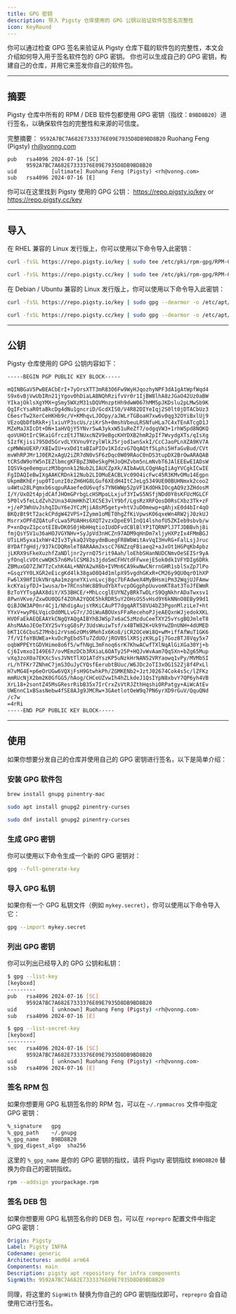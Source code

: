 ```yaml
---
title: GPG 密钥
description: 导入 Pigsty 仓库使用的 GPG 公钥以验证软件包签名完整性
icon: KeyRound
---
```


你可以通过检查 GPG 签名来验证从 Pigsty 仓库下载的软件包的完整性，本文会介绍如何导入用于签名软件包的 GPG 密钥。
你也可以生成自己的 GPG 密钥，构建自己的仓库，并用它来签发你自己的软件包。

------

## 摘要

Pigsty 仓库中所有的 RPM / DEB 软件包都使用 GPG 密钥（指纹：`B9BD8B20`）进行签名，以确保软件包的完整性和来源的可信度。

完整摘要： `9592A7BC7A682E7333376E09E7935D8DB9BD8B20` Ruohang Feng (Pigsty) [rh@vonng.com](mailto:rh@vonng.com)

```
pub   rsa4096 2024-07-16 [SC]
      9592A7BC7A682E7333376E09E7935D8DB9BD8B20
uid           [ultimate] Ruohang Feng (Pigsty) <rh@vonng.com>
sub   rsa4096 2024-07-16 [E]
```

你可以在这里找到 Pigsty 使用的 GPG 公钥： https://repo.pigsty.io/key or https://repo.pigsty.cc/key



--------

## 导入

在 RHEL 兼容的 Linux 发行版上，你可以使用以下命令导入此密钥：

```bash tab="default"
curl -fsSL https://repo.pigsty.io/key | sudo tee /etc/pki/rpm-gpg/RPM-GPG-KEY-pigsty >/dev/null
```
```bash tab="mirror"
curl -fsSL https://repo.pigsty.cc/key | sudo tee /etc/pki/rpm-gpg/RPM-GPG-KEY-pigsty >/dev/null
```

在 Debian / Ubuntu 兼容的 Linux 发行版上，你可以使用以下命令导入此密钥：

```bash tab="default"
curl -fsSL https://repo.pigsty.io/key | sudo gpg --dearmor -o /etc/apt/keyrings/pigsty.gpg
```
```bash tab="mirror"
curl -fsSL https://repo.pigsty.cc/key | sudo gpg --dearmor -o /etc/apt/keyrings/pigsty.gpg
```


--------

## 公钥

Pigsty 仓库使用的 GPG 公钥内容如下：

```bash
-----BEGIN PGP PUBLIC KEY BLOCK-----

mQINBGaV5PwBEACbErI+7yOrsXTT3mR83O6Fw9WyHJqozhyNPF3dA1gAtWpfWqd4
S9x6vBjVwUbIRn21jYgov0hDiaLABNQhRzifvVr0r1IjBW8lhA8zJGaO42Uz0aBW
YIkajOklsXgYMX+gSmy5WXzM31sDQVMnzptHh9dwW067hMM5pJKDslu2pLMwSb9K
QgIFcYsaR0taBkcDg4dNu1gncriD/GcdXIS0/V4R82DIYeIqj2S0lt0jDTACbUz3
C6esrTw2XerCeHKHb9c/V+KMhqvLJOOpy/aJWLrTGBoaH7xw6v0qg32OYiBxlUj9
VEzoQbDfbRkR+jlxiuYP3scUs/ziKrSh+0mshVbeuLRSNfuHLa7C4xTEnATcgD1J
MZeMaJXIcDt+DN+1aHVQjY5YNvr5wA3ykxW51uReZf7/odgqVW3+1rhW5pd8NQKQ
qoVUHOtIrC9KaiGfrczEtJTNUxcNZV9eBgcKHYDXB2hmR2pIf7WvydgXTs/qIsXg
SIzfKjisi795Dd5GrvdLYXVnu9YzylWlkJ5rjod1wnSxkI/CcCJaoPLnXZA9KV7A
cpMWWaUEXP/XBIwIU+vxDd1taBIaPIOv1KIdzvG7QqAQtf5Lphi5HfaGvBud/CVt
mvWhRPJMr1J0ER2xAgU2iZR7dN0vSF6zDqc0W09RAoC0nDS3tupDX2BrOwARAQAB
tCRSdW9oYW5nIEZlbmcgKFBpZ3N0eSkgPHJoQHZvbm5nLmNvbT6JAlEEEwEIADsW
IQSVkqe8emguczM3bgnnk12Nub2LIAUCZpXk/AIbAwULCQgHAgIiAgYVCgkICwIE
FgIDAQIeBwIXgAAKCRDnk12Nub2LIOMuEACBLVc09O4icFwc45R3KMvOMu14Egpn
UkpmBKhErjup0TIunzI0zZH6HG8LGuf6XEdH4ItCJeLg5349UE00BUHNmxk2coo2
u4Wtu28LPqmxb6sqpuRAaefedU6vqfs7YN6WWp52pVF1KdOHkIOcgAQ9z3ZHdosM
I/Y/UxO2t4pjdCAfJHOmGPrbgLcHSMpoLLxjuf3YIwS5NSfjNDd0Y8sKFUcMGLCF
5P0lv5feLLdZvh2Una34UmHKhZlXC5E3vlY9bf/LgsRzXRFQosD0RsCXbz3Tk+zF
+j/eP3WhUvJshqIDuY6eJYCzMjiA8sM5gety+htVJuD0mewp+qAhjxE0d4bIr4qO
BKQzBt9tT2ackCPdgW42VPS+IZymm1oMET0hgZfKiVpwsKO6qxeWn4RW2jJ0zkUJ
MsrrxOPFdZQAtuFcLwa5PUAHHs6XQT2vzxDpeE9lInQ14lshofU5ZKIeb9sbvb/w
P+xnDqvZ1pcotEIBvDK0S0jHbHHqtioIUdDFvdCBlBlYP1TQRNPlJ7TJDBBvhj8i
fmjQsYSV1u36aHOJVGYNHv+SyJpVd3nHCZn97ADM9qHnDm7xljyHXPzIx4FMmBGJ
UTiLH5yxa1xhWr42Iv3TykaQJVbpydmBuegFR8WbWitAvVqI3HvRG+FalLsjJruc
8YDAf7gHdj/937kCDQRmleT8ARAAmJxscC76NZzqFBiaeq2+aJxOt1HGPqKb4pbz
jLKRX9sFkeXuzhfZaNDljnr2yrnQ75rit9Aah/loEhbSHanNUDCNmvOeSEISr9yA
yfOnqlcVOtcwWQK57n6MvlCSM8Js3jdoSmCFHVtdFFwxejE5ok0dk1VFYDIg6DRk
ZBMuxGO7ZJW7TzCxhK4AL+NNYA2wX6b+IVMn6CA9kwNwCNrrnGHR1sblSxZp7lPo
+GsqzYY0LXGR2eEicgKd4lk38gaO8Q4d1mlpX95vgdhGKxR+CM26y9QU0qrO1hXP
Fw6lX9HfIUkVNrqAa1mzgneYXivnLvcj8gc7bFAdweX4MyBHsmiPm32WqjUJFAmw
kcKYaiyfDJ+1wusa/b+7RCnshWc8B9udYbXfvcpOGgphpUuvomKT8at3ToJfEWmR
BzToYYTsgAAX8diY/X53BHCE/+MhLccglEUYNZyBRkTwDLrS9QgNkhrADaTwxsv1
8PwnVKve/ZxwOU0QGf4ZOhA2YQOE5hkRDR5uY2OHsOS5vHsd9Y6kNNnO8EBy99d1
QiBJOW3AP0nr4Cj1/NhdigAujsYRKiCAuPT7dgqART58VU4bZ3PgonMlziLe7+ht
YYxV+wyP6LVqicDd0MLLvG7r/JOiWuABOUxsFFaRecehoPJjeAEQxnWJjedokXKL
HVOFaEkAEQEAAYkCNgQYAQgAIBYhBJWSp7x6aC5zMzduCeeTXY25vYsgBQJmleT8
AhsMAAoJEOeTXY25vYsgG8sP/3UdsWuiwTsf/x4BTW82K+Uk9YwZDnUNH+4dUMED
bKT1C6CbuSZ7Mnbi2rVsmGzOMs9MehIx6Ko8/iCR2OCeWi8Q+wM+iffAfWuT1GK6
7f/VIfoYBUWEa+kvDcPgEbd5Tu7ZdUO/jROVBSlXRSjzK9LpIj7GozBTJ8Vqy5x7
oqbWPPEYtGDVHime8o6f5/wfhNgL3mFnoq6srK7KhwACwfTXlNqAlGiXGa30Yj+b
Cj6IvmxoII49E67/ovMEmzDCb3RXiaL6OATy25P+HQJvWvAam7Qq5Xn+bZg65Mup
vXq3zoX0a7EKXc5vsJVNtTlXO1ATdYszKP5uNzkHrNAN52VRYaowq1vPy/MVMbSI
rL/hTFKr7ZNhmC7jmS3OuJyCYQsfEerubtBUuc/W6JDc2oTI3xOG1S2Zj8f4PxLl
H7vMG4E+p6eOrUGw6VQXjFsH9GtwhkPh/ZGMKENb2+JztJ02674Cok4s5c/lZFKz
mmRUcNjX2bm2K0GfGG5/hAog/CHCeUZvwIh4hZLkdeJ1QsIYpN8xbvY7QP6yh4VB
XrL18+2sontZ45MsGResrRibB35x7IrCrxZsVtRJZthHqshiORPatgy+AiWcAtEv
UWEnnC1xBSasNebw4fSE8AJg9JMCRw+3GAetlotOeW9q7PN6yrXD9rGuV/QquQNd
/c7w
=4rRi
-----END PGP PUBLIC KEY BLOCK-----
```

---------

## 使用

如果你想要分发自己的仓库并使用自己的 GPG 密钥进行签名，以下是简单介绍：

### 安装 GPG 软件包

```bash tab="brew"
brew install gnupg pinentry-mac
```
```bash tab="apt"
sudo apt install gnupg2 pinentry-curses
```
```bash tab="dnf"
sudo dnf install gnupg2 pinentry-curses
```

### 生成 GPG 密钥

你可以使用以下命令生成一个新的 GPG 密钥对：

```bash
gpg --full-generate-key
```

### 导入 GPG 私钥

如果你有一个 GPG 私钥文件（例如 `mykey.secret`），你可以使用以下命令导入它：

```bash
gpg --import mykey.secret
```

### 列出 GPG 密钥

你可以列出已经导入的 GPG 公钥和私钥：

```bash
$ gpg --list-key
[keyboxd]
---------
pub   rsa4096 2024-07-16 [SC]
      9592A7BC7A682E7333376E09E7935D8DB9BD8B20
uid           [ unknown] Ruohang Feng (Pigsty) <rh@vonng.com>
sub   rsa4096 2024-07-16 [E]

$ gpg --list-secret-key
[keyboxd]
---------
sec   rsa4096 2024-07-16 [SC]
      9592A7BC7A682E7333376E09E7935D8DB9BD8B20
uid           [ unknown] Ruohang Feng (Pigsty) <rh@vonng.com>
ssb   rsa4096 2024-07-16 [E]
```

### 签名 RPM 包

如果你想要用 GPG 私钥签名你的 RPM 包，可以在 `~/.rpmmacros` 文件中指定 GPG 密钥：

```bash
%_signature   gpg
%_gpg_path    ~/.gnupg
%_gpg_name    B9BD8B20
%_gpg_digest_algo  sha256
```

这里的 `%_gpg_name` 是你的 GPG 密钥的指纹，请将 Pigsty 密钥指纹 `B9BD8B20` 替换为你自己的密钥指纹。

```bash
rpm --addsign yourpackage.rpm
```



### 签名 DEB 包

如果你想要用 GPG 私钥签名你的 DEB 包，可以在 `reprepro` 配置文件中指定 GPG 密钥：

```yaml
Origin: Pigsty
Label: Pigsty INFRA
Codename: generic
Architectures: amd64 arm64
Components: main
Description: pigsty apt repository for infra components
SignWith: 9592A7BC7A682E7333376E09E7935D8DB9BD8B20
```

同理，将这里的 `SignWith` 替换为你自己的 GPG 密钥指纹即可，`reprepro` 会自动使用它进行签名。
